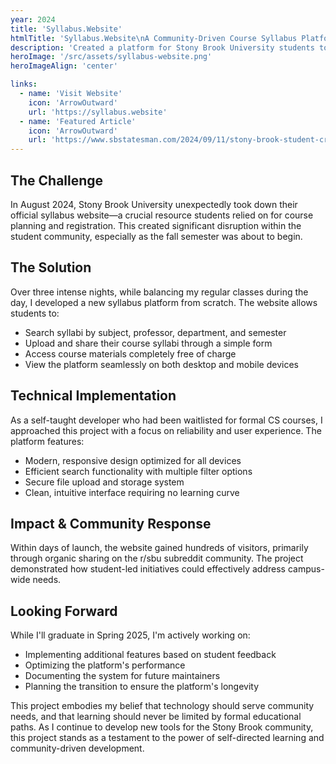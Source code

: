 ```yaml
---
year: 2024
title: 'Syllabus.Website'
htmlTitle: 'Syllabus.Website\nA Community-Driven Course Syllabus Platform'
description: 'Created a platform for Stony Brook University students to access and share course syllabi after the official university system was taken down.'
heroImage: '/src/assets/syllabus-website.png'
heroImageAlign: 'center'

links:
  - name: 'Visit Website'
    icon: 'ArrowOutward'
    url: 'https://syllabus.website'
  - name: 'Featured Article'
    icon: 'ArrowOutward'
    url: 'https://www.sbstatesman.com/2024/09/11/stony-brook-student-creates-new-tool-to-view-class-syllabi/'
---
```


## The Challenge

In August 2024, Stony Brook University unexpectedly took down their official syllabus website—a crucial resource students relied on for course planning and registration. This created significant disruption within the student community, especially as the fall semester was about to begin.

## The Solution

Over three intense nights, while balancing my regular classes during the day, I developed a new syllabus platform from scratch. The website allows students to:

- Search syllabi by subject, professor, department, and semester
- Upload and share their course syllabi through a simple form
- Access course materials completely free of charge
- View the platform seamlessly on both desktop and mobile devices

## Technical Implementation

As a self-taught developer who had been waitlisted for formal CS courses, I approached this project with a focus on reliability and user experience. The platform features:

- Modern, responsive design optimized for all devices
- Efficient search functionality with multiple filter options
- Secure file upload and storage system
- Clean, intuitive interface requiring no learning curve

## Impact & Community Response

Within days of launch, the website gained hundreds of visitors, primarily through organic sharing on the r/sbu subreddit community. The project demonstrated how student-led initiatives could effectively address campus-wide needs.

## Looking Forward

While I'll graduate in Spring 2025, I'm actively working on:

- Implementing additional features based on student feedback
- Optimizing the platform's performance
- Documenting the system for future maintainers
- Planning the transition to ensure the platform's longevity

This project embodies my belief that technology should serve community needs, and that learning should never be limited by formal educational paths. As I continue to develop new tools for the Stony Brook community, this project stands as a testament to the power of self-directed learning and community-driven development.

